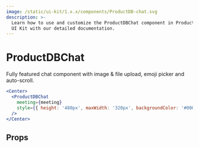 ```yaml
---
image: /static/ui-kit/1.x.x/components/ProductDB-chat.svg
description: >-
  Learn how to use and customize the ProductDBChat component in ProductDB's React Native
  UI Kit with our detailed documentation.
---
```


# ProductDBChat

Fully featured chat component with image & file upload, emoji picker and
auto-scroll.

```jsx
<Center>
  <ProductDBChat
    meeting={meeting}
    style={{ height: '480px', maxWidth: '320px', backgroundColor: '#000' }}
  />
</Center>
```

## Props

<PropsTable of="ProductDB-chat" />

<head>
  <title>React Native UI Kit ProductDBChat</title>
</head>
